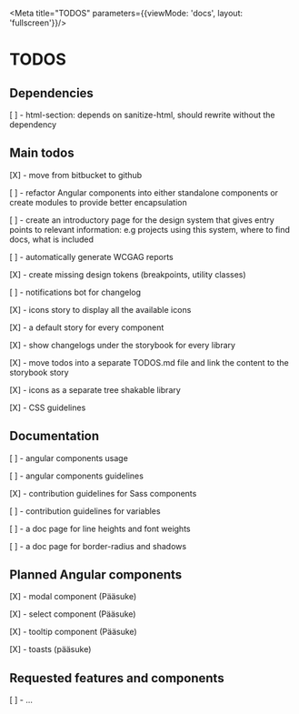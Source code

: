 
<Meta title="TODOS" parameters={{viewMode: 'docs', layout: 'fullscreen'}}/>

# TODOS

## Dependencies

[ ] -  html-section: depends on sanitize-html, should rewrite without the dependency

## Main todos

[X] -  move from bitbucket to github

[ ] -  refactor Angular components into either standalone components or create modules to provide better encapsulation

[ ] -  create an introductory page for the design system that gives entry points to relevant information:
e.g projects using this system, where to find docs, what is included

[ ] -  automatically generate WCGAG reports

[X] -  create missing design tokens (breakpoints, utility classes)

[ ] -  notifications bot for changelog

[X] -  icons story to display all the available icons

[X] -  a default story for every component

[X] -  show changelogs under the storybook for every library

[X] -  move todos into a separate TODOS.md file and link the content to the storybook story

[X] - icons as a separate tree shakable library

[X] - CSS guidelines

## Documentation
[ ] -  angular components usage

[ ] -  angular components guidelines

[X] -  contribution guidelines for Sass components

[ ] -  contribution guidelines for variables

[ ] -  a doc page for line heights and font weights

[ ] -  a doc page for border-radius and shadows

## Planned Angular components
[X] -  modal component (Pääsuke)

[X] -  select component (Pääsuke)

[X] -  tooltip component (Pääsuke)

[X] -  toasts (pääsuke)

## Requested features and components
[ ] -  ...
